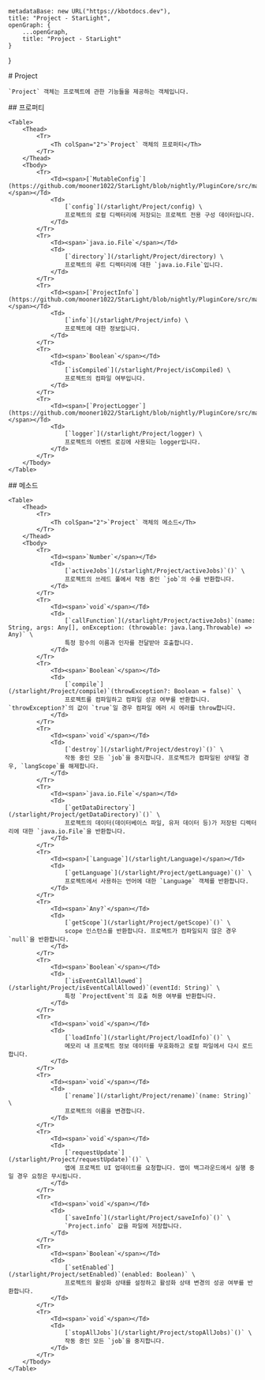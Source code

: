 
    metadataBase: new URL("https://kbotdocs.dev"),
    title: "Project - StarLight",
    openGraph: {
        ...openGraph,
        title: "Project - StarLight"
    }
}

<Section>
    # Project

    `Project` 객체는 프로젝트에 관한 기능들을 제공하는 객체입니다.
</Section>
<Section>
    ## 프로퍼티

    <Table>
        <Thead>
            <Tr>
                <Th colSpan="2">`Project` 객체의 프로퍼티</Th>
            </Tr>
        </Thead>
        <Tbody>
            <Tr>
                <Td><span>[`MutableConfig`](https://github.com/mooner1022/StarLight/blob/nightly/PluginCore/src/main/java/dev/mooner/starlight/plugincore/config/data/MutableConfig.kt)</span></Td>
                <Td>
                    [`config`](/starlight/Project/config) \
                    프로젝트의 로컬 디렉터리에 저장되는 프로젝트 전용 구성 데이터입니다.
                </Td>
            </Tr>
            <Tr>
                <Td><span>`java.io.File`</span></Td>
                <Td>
                    [`directory`](/starlight/Project/directory) \
                    프로젝트의 루트 디렉터리에 대한 `java.io.File`입니다.
                </Td>
            </Tr>
            <Tr>
                <Td><span>[`ProjectInfo`](https://github.com/mooner1022/StarLight/blob/nightly/PluginCore/src/main/java/dev/mooner/starlight/plugincore/project/ProjectInfo.kt#L11)</span></Td>
                <Td>
                    [`info`](/starlight/Project/info) \
                    프로젝트에 대한 정보입니다.
                </Td>
            </Tr>
            <Tr>
                <Td><span>`Boolean`</span></Td>
                <Td>
                    [`isCompiled`](/starlight/Project/isCompiled) \
                    프로젝트의 컴파일 여부입니다.
                </Td>
            </Tr>
            <Tr>
                <Td><span>[`ProjectLogger`](https://github.com/mooner1022/StarLight/blob/nightly/PluginCore/src/main/java/dev/mooner/starlight/plugincore/logger/ProjectLogger.kt#L24)</span></Td>
                <Td>
                    [`logger`](/starlight/Project/logger) \
                    프로젝트의 이벤트 로깅에 사용되는 logger입니다.
                </Td>
            </Tr>
        </Tbody>
    </Table>
</Section>
<Section>
    ## 메소드

    <Table>
        <Thead>
            <Tr>
                <Th colSpan="2">`Project` 객체의 메소드</Th>
            </Tr>
        </Thead>
        <Tbody>
            <Tr>
                <Td><span>`Number`</span></Td>
                <Td>
                    [`activeJobs`](/starlight/Project/activeJobs)`()` \
                    프로젝트의 쓰레드 풀에서 작동 중인 `job`의 수를 반환합니다.
                </Td>
            </Tr>
            <Tr>
                <Td><span>`void`</span></Td>
                <Td>
                    [`callFunction`](/starlight/Project/activeJobs)`(name: String, args: Any[], onException: (throwable: java.lang.Throwable) => Any)` \
                    특정 함수의 이름과 인자를 전달받아 호출합니다.
                </Td>
            </Tr>
            <Tr>
                <Td><span>`Boolean`</span></Td>
                <Td>
                    [`compile`](/starlight/Project/compile)`(throwException?: Boolean = false)` \
                    프로젝트를 컴파일하고 컴파일 성공 여부를 반환합니다. `throwException?`의 값이 `true`일 경우 컴파일 에러 시 에러를 throw합니다.
                </Td>
            </Tr>
            <Tr>
                <Td><span>`void`</span></Td>
                <Td>
                    [`destroy`](/starlight/Project/destroy)`()` \
                    작동 중인 모든 `job`을 중지합니다. 프로젝트가 컴파일된 상태일 경우, `langScope`를 해제합니다.
                </Td>
            </Tr>
            <Tr>
                <Td><span>`java.io.File`</span></Td>
                <Td>
                    [`getDataDirectory`](/starlight/Project/getDataDirectory)`()` \
                    프로젝트의 데이터(데이터베이스 파일, 유저 데이터 등)가 저장된 디렉터리에 대한 `java.io.File`을 반환합니다.
                </Td>
            </Tr>
            <Tr>
                <Td><span>[`Language`](/starlight/Language)</span></Td>
                <Td>
                    [`getLanguage`](/starlight/Project/getLanguage)`()` \
                    프로젝트에서 사용하는 언어에 대한 `Language` 객체를 반환합니다.
                </Td>
            </Tr>
            <Tr>
                <Td><span>`Any?`</span></Td>
                <Td>
                    [`getScope`](/starlight/Project/getScope)`()` \
                    scope 인스턴스를 반환합니다. 프로젝트가 컴파일되지 않은 경우 `null`을 반환합니다.
                </Td>
            </Tr>
            <Tr>
                <Td><span>`Boolean`</span></Td>
                <Td>
                    [`isEventCallAllowed`](/starlight/Project/isEventCallAllowed)`(eventId: String)` \
                    특정 `ProjectEvent`의 호출 허용 여부를 반환합니다.
                </Td>
            </Tr>
            <Tr>
                <Td><span>`void`</span></Td>
                <Td>
                    [`loadInfo`](/starlight/Project/loadInfo)`()` \
                    메모리 내 프로젝트 정보 데이터를 무효화하고 로컬 파일에서 다시 로드합니다.
                </Td>
            </Tr>
            <Tr>
                <Td><span>`void`</span></Td>
                <Td>
                    [`rename`](/starlight/Project/rename)`(name: String)` \
                    프로젝트의 이름을 변경합니다.
                </Td>
            </Tr>
            <Tr>
                <Td><span>`void`</span></Td>
                <Td>
                    [`requestUpdate`](/starlight/Project/requestUpdate)`()` \
                    앱에 프로젝트 UI 업데이트를 요청합니다. 앱이 백그라운드에서 실행 중일 경우 요청은 무시됩니다.
                </Td>
            </Tr>
            <Tr>
                <Td><span>`void`</span></Td>
                <Td>
                    [`saveInfo`](/starlight/Project/saveInfo)`()` \
                    `Project.info` 값을 파일에 저장합니다.
                </Td>
            </Tr>
            <Tr>
                <Td><span>`Boolean`</span></Td>
                <Td>
                    [`setEnabled`](/starlight/Project/setEnabled)`(enabled: Boolean)` \
                    프로젝트의 활성화 상태를 설정하고 활성화 상태 변경의 성공 여부를 반환합니다.
                </Td>
            </Tr>
            <Tr>
                <Td><span>`void`</span></Td>
                <Td>
                    [`stopAllJobs`](/starlight/Project/stopAllJobs)`()` \
                    작동 중인 모든 `job`을 중지합니다.
                </Td>
            </Tr>
        </Tbody>
    </Table>
</Section>